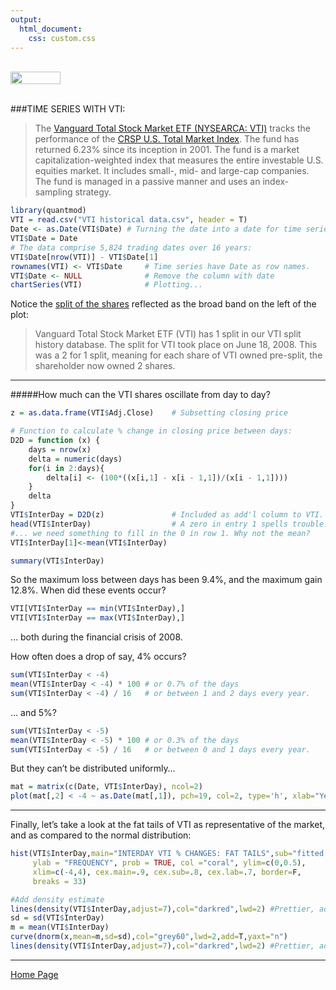 ```yaml
---
output: 
  html_document:
    css: custom.css
---
```


<br>
<a href="http://rinterested.github.io/statistics/index.html">
<img HEIGHT="20" WIDTH="80" src="https://cloud.githubusercontent.com/assets/9312897/10556783/a27a26fa-745c-11e5-9b1a-2d5bd737387a.PNG"></a>
<br><br>

###TIME SERIES WITH VTI:
<br>

>The [Vanguard Total Stock Market ETF (NYSEARCA: VTI)](http://www.investopedia.com/articles/investing/122315/vti-vanguard-total-stock-market-etf.asp) tracks the performance of the [CRSP U.S. Total Market Index](http://www.crsp.com/products/investment-products/crsp-us-total-market-index). The fund has returned 6.23% since its inception in 2001. The fund is a market capitalization-weighted index that measures the entire investable U.S. equities market. It includes small-, mid- and large-cap companies. The fund is managed in a passive manner and uses an index-sampling strategy.


```r
library(quantmod)
VTI = read.csv("VTI historical data.csv", header = T)
Date <- as.Date(VTI$Date) # Turning the date into a date for time series.
VTI$Date = Date
# The data comprise 5,824 trading dates over 16 years:
VTI$Date[nrow(VTI)] - VTI$Date[1]
rownames(VTI) <- VTI$Date     # Time series have Date as row names.
VTI$Date <- NULL              # Remove the column with date
chartSeries(VTI)              # Plotting...
```

Notice the [split of the shares](https://www.splithistory.com/vti/) reflected as the broad band on the left of the plot:

>Vanguard Total Stock Market ETF (VTI) has 1 split in our VTI split history database. The split for VTI took place on June 18, 2008. This was a 2 for 1 split, meaning for each share of VTI owned pre-split, the shareholder now owned 2 shares.

---

#####How much can the VTI shares oscillate from day to day?

```r
z = as.data.frame(VTI$Adj.Close)    # Subsetting closing price

# Function to calculate % change in closing price between days:
D2D = function (x) {              
    days = nrow(x)
    delta = numeric(days)
    for(i in 2:days){
        delta[i] <- (100*((x[i,1] - x[i - 1,1])/(x[i - 1,1])))
    }
    delta
}
VTI$InterDay = D2D(z)               # Included as add'l column to VTI.
head(VTI$InterDay)                  # A zero in entry 1 spells trouble...
#... we need something to fill in the 0 in row 1. Why not the mean?
VTI$InterDay[1]<-mean(VTI$InterDay) 

summary(VTI$InterDay)
```

So the maximum loss between days has been $9.4\%$, and the maximum gain $12.8\%$. When did these events occur?

```r
VTI[VTI$InterDay == min(VTI$InterDay),]
VTI[VTI$InterDay == max(VTI$InterDay),]
```

... both during the financial crisis of 2008.

How often does a drop of say, $4\%$ occurs?

```r
sum(VTI$InterDay < -4)
mean(VTI$InterDay < -4) * 100 # or 0.7% of the days
sum(VTI$InterDay < -4) / 16   # or between 1 and 2 days every year.
```

... and $5\%$?

```r
sum(VTI$InterDay < -5)
mean(VTI$InterDay < -5) * 100 # or 0.3% of the days
sum(VTI$InterDay < -5) / 16   # or between 0 and 1 days every year.
```

But they can't be distributed uniformly...

```r
mat = matrix(c(Date, VTI$InterDay), ncol=2)
plot(mat[,2] < -4 ~ as.Date(mat[,1]), pch=19, col=2, type='h', xlab="Year", ylab="Days with > 4% change", cex.axis=.5, cex.main=.5,las=2,main  = "Clustering of big drop days")
```

---

Finally, let's take a look at the fat tails of VTI as representative of the market, and as compared to the normal distribution:

```r
hist(VTI$InterDay,main="INTERDAY VTI % CHANGES: FAT TAILS",sub="fitted normal (in purple); pdf estimate (in blue)",xlab = "PERCENTAGE CHANGE FROM DAY TO DAY",
     ylab = "FREQUENCY", prob = TRUE, col ="coral", ylim=c(0,0.5),
     xlim=c(-4,4), cex.main=.9, cex.sub=.8, cex.lab=.7, border=F,
     breaks = 33)

#Add density estimate
lines(density(VTI$InterDay,adjust=7),col="darkred",lwd=2) #Prettier, adjusted pdf estimate
sd = sd(VTI$InterDay)
m = mean(VTI$InterDay)
curve(dnorm(x,mean=m,sd=sd),col="grey60",lwd=2,add=T,yaxt="n")
lines(density(VTI$InterDay,adjust=7),col="darkred",lwd=2) #Prettier, adjusted pdf estimate


```

---

<a href="http://rinterested.github.io/statistics/index.html">Home Page</a>
